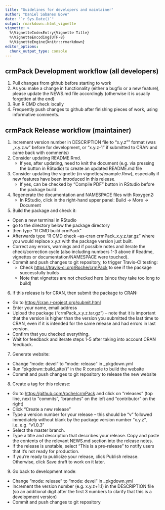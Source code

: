 ```yaml
---
title: "Guidelines for developers and maintainer"
author: "Daniel Sabanes Bove"
date: "`r Sys.Date()`"
output: rmarkdown::html_vignette
vignette: >
  %\VignetteIndexEntry{Vignette Title}
  %\VignetteEncoding{UTF-8}
  %\VignetteEngine{knitr::rmarkdown}
editor_options: 
  chunk_output_type: console
---
```


## crmPack Development workflow (all developers)
  
1. Pull changes from github before starting to work
2. As you make a change in functionality (either a bugfix or a new feature), please update the NEWS.md      file accordingly (otherwise it is usually forgotten at the end)
3. Run R CMD check locally
4. Frequently push changes to github after finishing pieces of work, using informative comments.

## crmPack Release workflow (maintainer)
  
1. Increment version number in DESCRIPTION file to "x.y.z"" format (was „x.y.z.w" before for development, or "x.y.z-1" if submitted to CRAN and came back with comments)
2. Consider updating README.Rmd.
    - If yes, after updating, need to knit the document (e.g. via pressing the button in RStudio) to create an updated README.md file
3. Consider updating the vignette (in vignettes/example.Rnw), especially if new features have been introduced in this release.
    - If yes, can be checked by "Compile PDF" button in RStudio before the package build
4. Regenerate the documentation and NAMESPACE files with Roxygen2:
    - In RStudio, click in the right-hand upper panel: Build -> More -> Document
5. Build the package and check it:
  - Open a new terminal in RStudio
  - go to the directory below the package directory
  - then type "R CMD build crmPack"
  - Afterwards type "R CMD check --as-cran crmPack\_x.y.z.tar.gz" where you would replace x.y.z with the package version just built.
  - Correct any errors, warnings and if possible notes and iterate the check/correction cycle (also including numbers 1-3 above if Readme, vignettes or documentation/NAMESPACE were touched).
  - Commit and push changes to git repository, to trigger Travis-CI testing:
    + Check [https://travis-ci.org/Roche/crmPack](https://travis-ci.org/Roche/crmPack) to see if the package successfully builds
    + Note that vignettes are not checked here (since they take too long to build)
6. If this release is for CRAN, then submit the package to CRAN:
  - Go to [https://cran.r-project.org/submit.html](https://cran.r-project.org/submit.html)
  - Enter your name, email address
  - Upload the package ("crmPack\_x.y.z.tar.gz") –
    note that it is important that the version is higher than the version you submitted the last time to     CRAN, even if it is intended for the same release and had errors in last version.
  - Confirm that you checked everything.
  - Wait for feedback and iterate steps 1-5 after taking into account CRAN feedback.
7. Generate website:
  - Change "mode: devel" to "mode: release" in \_pkgdown.yml
  - Run "pkgdown::build\_site()" in the R console to build the website
  - Commit and push changes to git repository to release the new website
8. Create a tag for this release:
  - Go to [https://github.com/roche/crmPack](https://github.com/roche/crmPack) and click on "releases" (top line, next to "commits", "branches" on the left and "contributor" on the right)
  - Click "Create a new release"
  - Type a version number for your release – this should be "v" followed immediately without blank by the package version number "x.y.z", i.e. e.g. "v1.0.3"
  - Select the master branch.
  - Type a title and description that describes your release. Copy and paste the contents of the relevant NEWS.md section into the release notes.
  - If the release is unstable, select "This is a pre-release" to notify users that it's not ready for production.
  -  If you're ready to publicize your release, click Publish release. Otherwise, click Save draft to work on it later.
9. Go back to development mode:
  - Change  "mode: release"  to "mode: devel" in \_pkgdown.yml
  - Increment the version number (e.g. x.y.z+1.1) in the DESCRIPTION file (so an additional digit after the first 3 numbers to clarify that this is a development version)
  - Commit and push changes to git repository